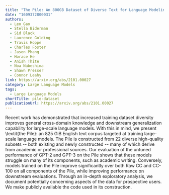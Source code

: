 ```yaml
---
title: "The Pile: An 800GB Dataset of Diverse Text for Language Modeling"
date: "1609372800031"
authors:
  - Leo Gao
  - Stella Biderman
  - Sid Black
  - Laurence Golding
  - Travis Hoppe
  - Charles Foster
  - Jason Phang
  - Horace He
  - Anish Thite
  - Noa Nabeshima
  - Shawn Presser
  - Connor Leahy
link: https://arxiv.org/abs/2101.00027
category: Large Language Models
tags:
  - Large Language Models
shortTitle: pile-dataset
publicationUrl: https://arxiv.org/abs/2101.00027
---
```


Recent work has demonstrated that increased training dataset diversity improves general cross-domain knowledge and downstream generalization capability for large-scale language models. With this in mind, we present \textit{the Pile}: an 825 GiB English text corpus targeted at training large-scale language models. The Pile is constructed from 22 diverse high-quality subsets -- both existing and newly constructed -- many of which derive from academic or professional sources. Our evaluation of the untuned performance of GPT-2 and GPT-3 on the Pile shows that these models struggle on many of its components, such as academic writing. Conversely, models trained on the Pile improve significantly over both Raw CC and CC-100 on all components of the Pile, while improving performance on downstream evaluations. Through an in-depth exploratory analysis, we document potentially concerning aspects of the data for prospective users. We make publicly available the code used in its construction.

